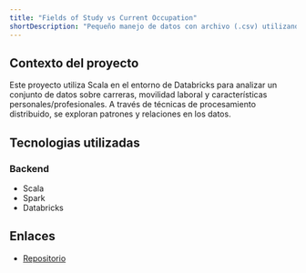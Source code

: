 ```yaml
---
title: "Fields of Study vs Current Occupation"
shortDescription: "Pequeño manejo de datos con archivo (.csv) utilizando Scala para el desarrollo."
---
```


## Contexto del proyecto
Este proyecto utiliza Scala en el entorno de Databricks para analizar un conjunto de datos sobre carreras, 
movilidad laboral y características personales/profesionales. A través de técnicas de procesamiento distribuido, 
se exploran patrones y relaciones en los datos.
## Tecnologias utilizadas

### Backend
- Scala
- Spark
- Databricks


## Enlaces

- [Repositorio](https://github.com/DaniLobo2610/Mi_Portafolio_2024.git)